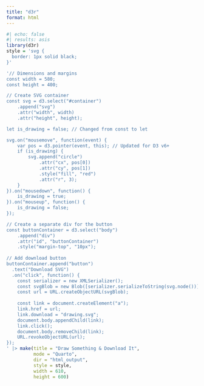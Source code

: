 ```yaml
---
title: "d3r"
format: html
---
```



```r
#| echo: false
#| results: asis
library(d3r)
style = 'svg {
  border: 1px solid black;
}'

'// Dimensions and margins
const width = 580;
const height = 400;

// Create SVG container
const svg = d3.select("#container")
    .append("svg")
    .attr("width", width)
    .attr("height", height);

let is_drawing = false; // Changed from const to let

svg.on("mousemove", function(event) {
    var pos = d3.pointer(event, this); // Updated for D3 v6+
    if (is_drawing) {
        svg.append("circle")
            .attr("cx", pos[0])
            .attr("cy", pos[1])
            .style("fill", "red")
            .attr("r", 3);
    }
}).on("mousedown", function() {
    is_drawing = true;
}).on("mouseup", function() {
    is_drawing = false;
});

// Create a separate div for the button
const buttonContainer = d3.select("body")
    .append("div")
    .attr("id", "buttonContainer")
    .style("margin-top", "10px");
    
// Add download button
buttonContainer.append("button")
  .text("Download SVG")
  .on("click", function() {
    const serializer = new XMLSerializer();
    const svgBlob = new Blob([serializer.serializeToString(svg.node())], { type: "image/svg+xml;charset=utf-8" });
    const url = URL.createObjectURL(svgBlob);
  
    const link = document.createElement("a");
    link.href = url;
    link.download = "drawing.svg";
    document.body.appendChild(link);
    link.click();
    document.body.removeChild(link);
    URL.revokeObjectURL(url);
});
' |> make(title = "Draw Something & Download It", 
          mode = "Quarto",
          dir = "html_output",
          style = style,
          width = 610, 
          height = 600) 
```


